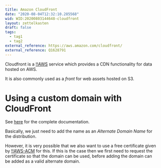 ```yaml
---
title: Amazon CloudFront
date: "2020-08-04T12:32:10.285568"
wid: WID:20200803144648-cloudfront
layout: zettelkasten
draft: false
tags:
  - tag1
  - tag2
external_reference: https://aws.amazon.com/cloudfront/
external_reference: Q1628791
---
```


Cloudfront is a [!!AWS](WID:20200803144816-aws) service which provides a
CDN functionality for data hosted on AWS.

It is also commonly used as a *front* for web assets hosted on S3.

Using a custom domain with CloudFront
=====================================

See
[here](https://docs.aws.amazon.com/AmazonCloudFront/latest/DeveloperGuide/CNAMEs.html)
for the complete documentation.

Basically, we just need to add the name as an *Alternate Domain Name*
for the distribution.

However, it is very possible that we also want to use a free certificate
given by [!!AWS-ACM](WID:20200803145314-aws_acm) for this. If this is
the case then we first need to request the certificate so that the
domain can be used, before adding the domain can be added as a valid
alternate domain.
